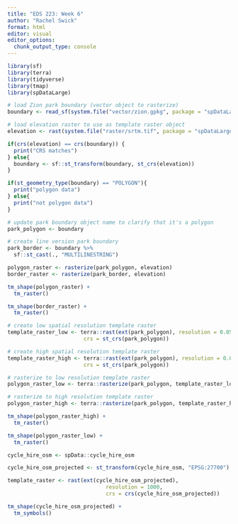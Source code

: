 ```yaml
---
title: "EDS 223: Week 6"
author: "Rachel Swick"
format: html
editor: visual
editor_options: 
  chunk_output_type: console
---
```


```r
library(sf)
library(terra)
library(tidyverse)
library(tmap)
library(spDataLarge)
```

```r
# load Zion park boundary (vector object to rasterize)
boundary <- read_sf(system.file("vector/zion.gpkg", package = "spDataLarge")) 

# load elevation raster to use as template raster object
elevation <- rast(system.file("raster/srtm.tif", package = "spDataLarge"))

if(crs(elevation) == crs(boundary)) {
  print("CRS matches")
} else{
  boundary <- sf::st_transform(boundary, st_crs(elevation))
}
```

```r
if(st_geometry_type(boundary) == "POLYGON"){
  print("polygon data")
} else{
  print("not polygon data")
}
```

```r
# update park boundary object name to clarify that it's a polygon
park_polygon <- boundary

# create line version park boundary
park_border <- boundary %>%
  sf::st_cast(., "MULTILINESTRING")
```

```r
polygon_raster <- rasterize(park_polygon, elevation)
border_raster <- rasterize(park_border, elevation)
```

```r
tm_shape(polygon_raster) +
  tm_raster()

tm_shape(border_raster) +
  tm_raster()
```

```r
# create low spatial resolution template raster
template_raster_low <- terra::rast(ext(park_polygon), resolution = 0.05,
                        crs = st_crs(park_polygon))

# create high spatial resolution template raster
template_raster_high <- terra::rast(ext(park_polygon), resolution = 0.01,
                        crs = st_crs(park_polygon))

# rasterize to low resolution template raster
polygon_raster_low <- terra::rasterize(park_polygon, template_raster_low)

# rasterize to high resolution template raster
polygon_raster_high <- terra::rasterize(park_polygon, template_raster_high)
```

```r
tm_shape(polygon_raster_high) +
  tm_raster()

tm_shape(polygon_raster_low) +
  tm_raster()
```

```r
cycle_hire_osm <- spData::cycle_hire_osm

cycle_hire_osm_projected <- st_transform(cycle_hire_osm, "EPSG:27700")

template_raster <- rast(ext(cycle_hire_osm_projected),
                               resolution = 1000,
                               crs = crs(cycle_hire_osm_projected))

tm_shape(cycle_hire_osm_projected) +
  tm_symbols()
```





























